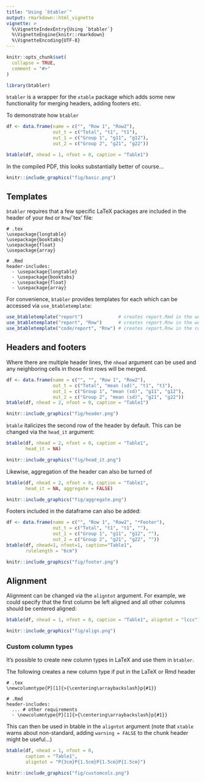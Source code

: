 ```yaml
---
title: "Using `btabler`"
output: rmarkdown::html_vignette
vignette: >
  %\VignetteIndexEntry{Using `btabler`}
  %\VignetteEngine{knitr::rmarkdown}
  %\VignetteEncoding{UTF-8}
---
```


```r
knitr::opts_chunk$set(
  collapse = TRUE,
  comment = "#>"
)
```

```r
library(btabler)
```

`btabler` is a wrapper for the `xtable` package which adds some new functionality 
for merging headers, adding footers etc.

To demonstrate how `btabler` 

```r
df <- data.frame(name = c("", "Row 1", "Row2"),
                 out_t = c("Total", "t1", "t1"),
                 out_1 = c("Group 1", "g11", "g12"), 
                 out_2 = c("Group 2", "g21", "g22"))
```


```r
btable(df, nhead = 1, nfoot = 0, caption = "Table1")
```

In the compiled PDF, this looks substantially better of course...

```r
knitr::include_graphics("fig/basic.png")
```

## Templates

`btabler` requires that a few specific LaTeX packages are included in the header of your `Rmd` or `Rnw`/`tex' file:

```
# .tex
\usepackage{longtable}
\usepackage{booktabs}
\usepackage{float}
\usepackage{array}

# .Rmd
header-includes:
  - \usepackage{longtable}
  - \usepackage{booktabs}
  - \usepackage{float}
  - \usepackage{array}
```

For convenience, `btabler` provides templates for each which can be accessed via `use_btabletemplate`:

```r
use_btabletemplate("report")             # creates report.Rmd in the working directory
use_btabletemplate("report", "Rnw")      # creates report.Rnw in the working directory
use_btabletemplate("code/report", "Rnw") # creates report.Rnw in the code directory
```


## Headers and footers

Where there are multiple header lines, the `nhead` argument can be used and any neighboring cells in those first rows will be merged. 

```r
df <- data.frame(name = c("", "", "Row 1", "Row2"),
                 out_t = c("Total", "mean (sd)", "t1", "t1"),
                 out_1 = c("Group 1", "mean (sd)", "g11", "g12"),
                 out_2 = c("Group 2", "mean (sd)", "g21", "g22"))
btable(df, nhead = 2, nfoot = 0, caption = "Table1")
```

```r
knitr::include_graphics("fig/header.png")
```

`btable` italicizes the second row of the header by default. This can be changed via the `head_it` argument:

```r
btable(df, nhead = 2, nfoot = 0, caption = "Table1", 
       head_it = NA)
```
```r
knitr::include_graphics("fig/head_it.png")
```

Likewise, aggregation of the header can also be turned of
```r
btable(df, nhead = 2, nfoot = 0, caption = "Table1", 
       head_it = NA, aggregate = FALSE)
```
```r
knitr::include_graphics("fig/aggregate.png")
```

Footers included in the dataframe can also be added:
```r
df <- data.frame(name = c("", "Row 1", "Row2", "*Footer"),
                 out_t = c("Total", "t1", "t1", ""),
                 out_1 = c("Group 1", "g11", "g12", ""),
                 out_2 = c("Group 2", "g21", "g22", ""))
btable(df, nhead=1, nfoot=1, caption="Table1", 
       rulelength = "6cm")
```

```r
knitr::include_graphics("fig/footer.png")
```

## Alignment

Alignment can be changed via the `aligntot` argument. For example, we could specify 
that the first column be left aligned and all other columns should be centered aligned:
```r
btable(df, nhead = 1, nfoot = 0, caption = "Table1", aligntot = "lccc")
```
```r
knitr::include_graphics("fig/align.png")
```



### Custom column types 

It's possible to create new column types in LaTeX and use them in `btabler`.

The following creates a new column type if put in the LaTeX or Rmd header
```
# .tex
\newcolumntype{P}[1]{>{\centering\arraybackslash}p{#1}}

# .Rmd
header-includes:
  ... # other requirements
  - \newcolumntype{P}[1]{>{\centering\arraybackslash}p{#1}}
```

This can then be used in btable in the `aligntot` argument (note that `xtable` 
warns about non-standard, adding `warning = FALSE` to the chunk header might be 
useful...)

```r
btable(df, nhead = 1, nfoot = 0, 
       caption = "Table1", 
       aligntot = "P{3cm}P{1.5cm}P{1.5cm}P{1.5cm}")
```

```r
knitr::include_graphics("fig/customcols.png")
```


